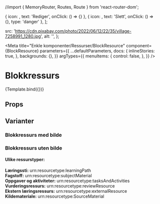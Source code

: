 //import { MemoryRouter, Routes, Route } from 'react-router-dom';


  { icon: <Pencil />, text: 'Rediger', onClick: () => {} },
  { icon: <DeleteForever />, text: 'Slett', onClick: () => {}, type: 'danger' },
];


  src: 'https://cdn.pixabay.com/photo/2022/06/12/22/35/village-7258991_1280.jpg',
  alt: '',
};

<Meta
  title="Enkle komponenter/Ressurser/BlockResource"
  component={BlockResource}
  parameters={{
    ...defaultParameters,
    docs: {
      inlineStories: true,
    },
    backgrounds: {},
  }}
  argTypes={{
    menuItems: {
      control: false,
    },
  }}
/>


# Blokkressurs

<Canvas>
  <Story
    name="BlockResource"
    args={{
      id: '1234',
      link: '',
      title: 'Tittel til ressurs',
      resourceImage: {
        src: '',
        alt: '',
      },
      resourceTypes: [{ id: 'urn:resourcetype:learningPath', name: 'Læringssti' }],
      tags: tags,
    }}>
    {Template.bind({})}
  </Story>
</Canvas>

## Props

<ArgsTable story="BlockResource" />

## Varianter

### Blokkressurs med bilde

<Canvas>
  <BrowserRouter>
    <BlockResource
      id="2ae58e7d-ea25-49f0-b2a5-1f11830f8c04"
      key={'blockResource'}
      title="Helt Vanlig Tittel"
      resourceTypes={[{ id: 'urn:resourcetype:subjectMaterial', name: 'Fagstoff' }]}
      tags={tags}
      description={'Dette er for eksempel en fagbeskrivelse! Dersom den er for lang vil den bli forkortet'}
      resourceImage={resourceImage}
      link={''}
      menuItems={menuItems}
    />
  </BrowserRouter>
</Canvas>

### Blokkressurs uten bilde

<Canvas>
  <BrowserRouter>
    <BlockResource
      id="2ae58e7d-ea25-49f0-b2a5-1f11830f8c04"
      key={'blockResource'}
      title="Helt Vanlig Tittel"
      resourceTypes={[{ id: 'urn:resourcetype:subjectMaterial', name: 'Fagstoff' }]}
      tags={tags}
      description={'Dette er for eksempel en fagbeskrivelse! Dersom den er for lang vil den bli forkortet'}
      resourceImage={{
        src: '',
        alt: '',
      }}
      link={''}
      menuItems={menuItems}
    />
  </BrowserRouter>
</Canvas>

#### Ulike ressurstyper:

**Læringssti:** urn:resourcetype:learningPath <br/>
**Fagstoff:** urn:resourcetype:subjectMaterial <br/>
**Oppgaver og aktiviteter:** urn:resourcetype:tasksAndActivities <br/>
**Vurderingsressurs:** urn:resourcetype:reviewResource <br/>
**Ekstern læringsressurs:** urn:resourcetype:externalResource <br/>
**Kildemateriale:** urn:resourcetype:SourceMaterial <br/>
